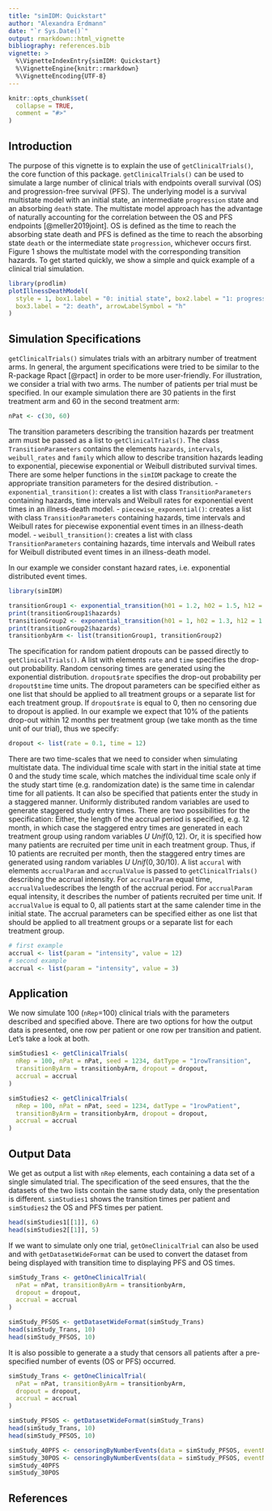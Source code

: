 ```yaml
---
title: "simIDM: Quickstart"
author: "Alexandra Erdmann"
date: "`r Sys.Date()`"
output: rmarkdown::html_vignette
bibliography: references.bib
vignette: >
  %\VignetteIndexEntry{simIDM: Quickstart}
  %\VignetteEngine{knitr::rmarkdown}
  %\VignetteEncoding{UTF-8}
---
```


```r
knitr::opts_chunk$set(
  collapse = TRUE,
  comment = "#>"
)
```


## Introduction

The purpose of this vignette is to explain the use of `getClinicalTrials()`, the core function of this package.  `getClinicalTrials()` can be used to simulate a large number of clinical trials
with endpoints overall survival (OS) and progression-free survival (PFS). The underlying model is a survival multistate model with an initial state, an intermediate `progression` state and an absorbing `death` state. The multistate model approach has the advantage of naturally accounting for the correlation between the OS and PFS endpoints [@meller2019joint]. OS is defined  as the time to reach the absorbing state death  and PFS is defined as the time to reach the absorbing state `death` or the intermediate state `progression`, whichever occurs first.  Figure 1 shows the multistate model with the corresponding transition hazards.
To get started quickly, we show a simple and quick example of a clinical trial simulation.

```r
library(prodlim)
plotIllnessDeathModel(
  style = 1, box1.label = "0: initial state", box2.label = "1: progression",
  box3.label = "2: death", arrowLabelSymbol = "h"
)
```

## Simulation Specifications

`getClinicalTrials()` simulates trials with an arbitrary number of treatment arms. In general, the argument specifications were tried to be similar to the R-package Rpact [@rpact] in order to be more user-friendly. For illustration, we consider a trial with two arms.
The number of patients per trial must be specified. In our example simulation there are 30 patients in the first treatment arm and 60 in the second treatment arm:


```r
nPat <- c(30, 60)
```

The transition parameters describing the transition hazards per treatment arm must be passed as a list to `getClinicalTrials()`. The class `TransitionParameters` contains the elements `hazards`, `intervals`, `weibull_rates` and `family` which allow to describe transition hazards leading to exponential, piecewise exponential or Weibull distributed survival times. There are some helper functions in the `simIDM` package to create the appropriate transition parameters for the desired distribution.
- `exponential_transition()`: creates a list with class `TransitionParameters` containing
hazards, time intervals and Weibull rates for exponential event times
 in an illness-death model.
- `piecewise_exponential()`: creates a list with class `TransitionParameters` containing
hazards, time intervals and Weibull rates for piecewise exponential event times
 in an illness-death model.
- `weibull_transition()`: creates a list with class `TransitionParameters` containing
hazards, time intervals and Weibull rates for Weibull distributed event times
 in an illness-death model.

 In our example we consider constant hazard rates, i.e. exponential distributed event times.


```r
library(simIDM)

transitionGroup1 <- exponential_transition(h01 = 1.2, h02 = 1.5, h12 = 1.6)
print(transitionGroup1$hazards)
transitionGroup2 <- exponential_transition(h01 = 1, h02 = 1.3, h12 = 1.7)
print(transitionGroup2$hazards)
transitionbyArm <- list(transitionGroup1, transitionGroup2)
```

The specification for random patient dropouts can be passed directly to `getClinicalTrials()`. A list with elements `rate` and `time` specifies the drop-out probability.
Random censoring times are generated using the exponential distribution. `dropout$rate` specifies the drop-out probability per `dropout$time` time units. The dropout parameters can be specified either as one list that should be applied to all treatment groups or a separate list
for each treatment group.
If `dropout$rate` is equal to 0, then no censoring due to dropout is applied. In our example we expect that 10\%  of the patients drop-out within 12 months per treatment group (we take month as the time unit of our trial), thus we specify:


```r
dropout <- list(rate = 0.1, time = 12)
```


There are two time-scales that we need to consider when simulating multistate data. The individual time scale with start in the initial state at time 0 and the study time scale, which matches the individual time scale only if the study start time (e.g. randomization date) is the same time in calendar time for all patients.
It can also be specified that  patients enter the study in a staggered manner. Uniformly distributed random variables are used to generate staggered study entry times. There are two possibilities for the specification: Either, the length of the accrual period is specified, e.g. 12 month,  in which case the staggered entry times are generated in each treatment group using random variables $U ~Unif(0, 12)$.  Or, it is specified how many patients are recruited per time unit in each treatment group. Thus, if 10 patients are recruited per month, then the staggered entry times are generated using random variables $U ~Unif(0, 30/10)$. A list `accural` with elements `accrualParam` and `accrualValue` is passed to `getClinicalTrials()` describing the accrual intensity. For `accrualParam` equal time, `accrualValue`describes the length of the accrual period. For `accrualParam` equal intensity, it describes the number of patients recruited per time unit.  If `accrualValue` is equal to 0, all patients start at the same calender time in the initial state. The accrual parameters can be specified either as one list that should be applied to all treatment groups or a separate list
for each treatment group.


```r
# first example
accrual <- list(param = "intensity", value = 12)
# second example
accrual <- list(param = "intensity", value = 3)
```


## Application

We now simulate 100 (`nRep`=100) clinical trials with the parameters described and specified above. There are two options for how the output data is presented, one row per patient or one row per transition and patient. Let's take a look at both.
```r
simStudies1 <- getClinicalTrials(
  nRep = 100, nPat = nPat, seed = 1234, datType = "1rowTransition",
  transitionByArm = transitionbyArm, dropout = dropout,
  accrual = accrual
)

simStudies2 <- getClinicalTrials(
  nRep = 100, nPat = nPat, seed = 1234, datType = "1rowPatient",
  transitionByArm = transitionbyArm, dropout = dropout,
  accrual = accrual
)
```


## Output Data
We get as output a list with `nRep` elements, each containing a data set of a single simulated trial. The specification of the seed ensures, that
the the datasets of the two lists contain the same study data, only the presentation is different. `simStudies1` shows the transition times per patient and `simStudies2` the OS and PFS times per patient.

```r
head(simStudies1[[1]], 6)
head(simStudies2[[1]], 5)
```
If we want to simulate only one trial, `getOneClinicalTrial` can also be used and with `getDatasetWideFormat` can be used to convert the dataset from being displayed with transition time to displaying PFS and OS times.
```r
simStudy_Trans <- getOneClinicalTrial(
  nPat = nPat, transitionByArm = transitionbyArm,
  dropout = dropout,
  accrual = accrual
)

simStudy_PFSOS <- getDatasetWideFormat(simStudy_Trans)
head(simStudy_Trans, 10)
head(simStudy_PFSOS, 10)
```
It is also possible to generate a a study that censors all patients after a pre-specified number of events (OS or PFS) occurred.

```r
simStudy_Trans <- getOneClinicalTrial(
  nPat = nPat, transitionByArm = transitionbyArm,
  dropout = dropout,
  accrual = accrual
)

simStudy_PFSOS <- getDatasetWideFormat(simStudy_Trans)
head(simStudy_Trans, 10)
head(simStudy_PFSOS, 10)

simStudy_40PFS <- censoringByNumberEvents(data = simStudy_PFSOS, eventNum = 40, typeEvent = "PFS")
simStudy_30POS <- censoringByNumberEvents(data = simStudy_PFSOS, eventNum = 30, typeEvent = "PFS")
simStudy_40PFS
simStudy_30POS
```
## References
